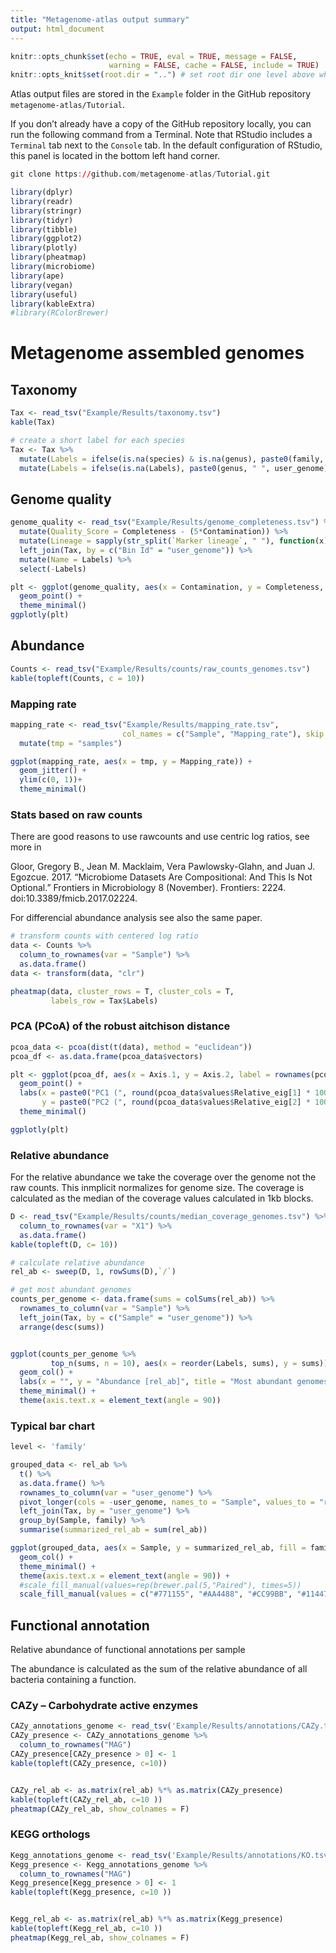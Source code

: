 ```yaml
---
title: "Metagenome-atlas output summary"
output: html_document
---
```


```r
knitr::opts_chunk$set(echo = TRUE, eval = TRUE, message = FALSE,
                      warning = FALSE, cache = FALSE, include = TRUE)
knitr::opts_knit$set(root.dir = "..") # set root dir one level above where Rmd is saved
```

Atlas output files are stored in the `Example` folder in the GitHub repository `metagenome-atlas/Tutorial`.

If you don't already have a copy of the GitHub repository locally, you can run the following command from a Terminal.
Note that RStudio includes a `Terminal` tab next to the `Console` tab.
In the default configuration of RStudio, this panel is located in the bottom left hand corner.

```r
git clone https://github.com/metagenome-atlas/Tutorial.git
```

```r
library(dplyr)
library(readr)
library(stringr)
library(tidyr)
library(tibble)
library(ggplot2)
library(plotly)
library(pheatmap)
library(microbiome)
library(ape)
library(vegan)
library(useful)
library(kableExtra)
#library(RColorBrewer)
```

# Metagenome assembled genomes

## Taxonomy

```r
Tax <- read_tsv("Example/Results/taxonomy.tsv")
kable(Tax)
```

```r
# create a short label for each species
Tax <- Tax %>%
  mutate(Labels = ifelse(is.na(species) & is.na(genus), paste0(family, " ", user_genome), species)) %>%
  mutate(Labels = ifelse(is.na(Labels), paste0(genus, " ", user_genome), Labels))
```

## Genome quality

```r
genome_quality <- read_tsv("Example/Results/genome_completeness.tsv") %>%
  mutate(Quality_Score = Completeness - (5*Contamination)) %>%
  mutate(Lineage = sapply(str_split(`Marker lineage`, " "), function(x) x[1])) %>%
  left_join(Tax, by = c("Bin Id" = "user_genome")) %>%
  mutate(Name = Labels) %>%
  select(-Labels)
```

```r
plt <- ggplot(genome_quality, aes(x = Contamination, y = Completeness, color = phylum)) +
  geom_point() +
  theme_minimal()
ggplotly(plt)
```

## Abundance

```r
Counts <- read_tsv("Example/Results/counts/raw_counts_genomes.tsv")
kable(topleft(Counts, c = 10))
```

### Mapping rate

```r
mapping_rate <- read_tsv("Example/Results/mapping_rate.tsv",
                         col_names = c("Sample", "Mapping_rate"), skip = 1)  %>%
  mutate(tmp = "samples")

ggplot(mapping_rate, aes(x = tmp, y = Mapping_rate)) +
  geom_jitter() +
  ylim(c(0, 1))+
  theme_minimal()
```

### Stats based on raw counts

There are good reasons to use rawcounts and use centric log ratios, see more in

Gloor, Gregory B., Jean M. Macklaim, Vera Pawlowsky-Glahn, and Juan J. Egozcue. 2017. “Microbiome Datasets Are Compositional: And This Is Not Optional.” Frontiers in Microbiology 8 (November). Frontiers: 2224. doi:10.3389/fmicb.2017.02224.


For differencial abundance analysis see also the same paper.

```r
# transform counts with centered log ratio
data <- Counts %>%
  column_to_rownames(var = "Sample") %>%
  as.data.frame()
data <- transform(data, "clr")
```

```r
pheatmap(data, cluster_rows = T, cluster_cols = T,
         labels_row = Tax$Labels)
```

### PCA (PCoA) of the robust aitchison distance

```r
pcoa_data <- pcoa(dist(t(data), method = "euclidean"))
pcoa_df <- as.data.frame(pcoa_data$vectors)

plt <- ggplot(pcoa_df, aes(x = Axis.1, y = Axis.2, label = rownames(pcoa_df))) +
  geom_point() +
  labs(x = paste0("PC1 (", round(pcoa_data$values$Relative_eig[1] * 100, digits = 1), "%)"),
       y = paste0("PC2 (", round(pcoa_data$values$Relative_eig[2] * 100, digits = 1), "%)")) +
  theme_minimal()

ggplotly(plt)
```

### Relative abundance

For the relative abundance we take the coverage over the genome not the raw counts. This inmplicit normalizes for genome size. The coverage is calculated as the median of the coverage values calculated in 1kb blocks.

```r
D <- read_tsv("Example/Results/counts/median_coverage_genomes.tsv") %>%
  column_to_rownames(var = "X1") %>%
  as.data.frame()
kable(topleft(D, c= 10))
```

```r
# calculate relative abundance
rel_ab <- sweep(D, 1, rowSums(D),`/`)
```

```r
# get most abundant genomes
counts_per_genome <- data.frame(sums = colSums(rel_ab)) %>%
  rownames_to_column(var = "Sample") %>%
  left_join(Tax, by = c("Sample" = "user_genome")) %>%
  arrange(desc(sums))


ggplot(counts_per_genome %>%
         top_n(sums, n = 10), aes(x = reorder(Labels, sums), y = sums)) +
  geom_col() +
  labs(x = "", y = "Abundance [rel_ab]", title = "Most abundant genomes") +
  theme_minimal() +
  theme(axis.text.x = element_text(angle = 90))
```

### Typical bar chart

```r
level <- 'family'

grouped_data <- rel_ab %>%
  t() %>%
  as.data.frame() %>%
  rownames_to_column(var = "user_genome") %>%
  pivot_longer(cols = -user_genome, names_to = "Sample", values_to = "rel_ab") %>%
  left_join(Tax, by = "user_genome") %>%
  group_by(Sample, family) %>%
  summarise(summarized_rel_ab = sum(rel_ab))

ggplot(grouped_data, aes(x = Sample, y = summarized_rel_ab, fill = family)) +
  geom_col() +
  theme_minimal() +
  theme(axis.text.x = element_text(angle = 90)) +
  #scale_fill_manual(values=rep(brewer.pal(5,"Paired"), times=5))
  scale_fill_manual(values = c("#771155", "#AA4488", "#CC99BB", "#114477", "#4477AA", "#77AADD", "#117777", "#44AAAA", "#77CCCC", "#117744", "#44AA77", "#88CCAA", "#777711", "#AAAA44", "#DDDD77", "#774411", "#AA7744", "#DDAA77", "#771122", "#AA4455", "#DD7788"))

```

## Functional annotation

Relative abundance of functional annotations per sample

The abundance is calculated as the sum of the relative abundance of all bacteria containing a function.

### CAZy -- Carbohydrate active enzymes

```r
CAZy_annotations_genome <- read_tsv('Example/Results/annotations/CAZy.tsv')
CAZy_presence <- CAZy_annotations_genome %>%
  column_to_rownames("MAG")
CAZy_presence[CAZy_presence > 0] <- 1
kable(topleft(CAZy_presence, c=10))


CAZy_rel_ab <- as.matrix(rel_ab) %*% as.matrix(CAZy_presence)
kable(topleft(CAZy_rel_ab, c=10 ))
pheatmap(CAZy_rel_ab, show_colnames = F)
```

### KEGG orthologs

```r
Kegg_annotations_genome <- read_tsv('Example/Results/annotations/KO.tsv')
Kegg_presence <- Kegg_annotations_genome %>%
  column_to_rownames("MAG")
Kegg_presence[Kegg_presence > 0] <- 1
kable(topleft(Kegg_presence, c=10 ))


Kegg_rel_ab <- as.matrix(rel_ab) %*% as.matrix(Kegg_presence)
kable(topleft(Kegg_rel_ab, c=10 ))
pheatmap(Kegg_rel_ab, show_colnames = F)
```
